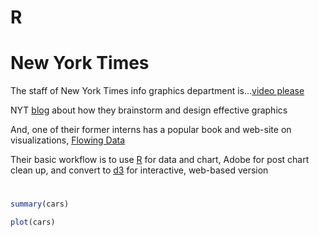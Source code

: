 R
========================================================

# New York Times
The staff of New York Times info graphics department is...[video please](http://vimeo.com/21020824)

NYT [blog](http://chartsnthings.tumblr.com/) about how they brainstorm and design effective graphics

And, one of their former interns has a popular book and web-site on visualizations, [Flowing Data](http://flowingdata.com/) 

Their basic workflow is to use [R](http://www.r-project.org/) for data and chart, Adobe for post chart clean up, and convert to [d3](http://d3js.org/) for interactive, web-based version

#
```r
summary(cars)
```


```r
plot(cars)
```

